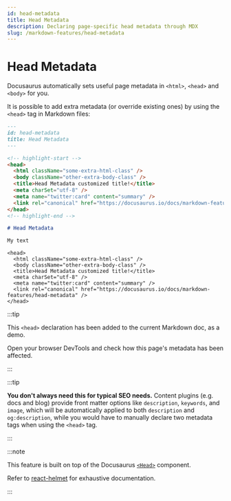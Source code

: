 ```yaml
---
id: head-metadata
title: Head Metadata
description: Declaring page-specific head metadata through MDX
slug: /markdown-features/head-metadata
---
```


# Head Metadata

Docusaurus automatically sets useful page metadata in `<html>`, `<head>` and `<body>` for you.

It is possible to add extra metadata (or override existing ones) by using the `<head>` tag in Markdown files:

```md title="markdown-features-head-metadata.mdx"
---
id: head-metadata
title: Head Metadata
---

<!-- highlight-start -->
<head>
  <html className="some-extra-html-class" />
  <body className="other-extra-body-class" />
  <title>Head Metadata customized title!</title>
  <meta charSet="utf-8" />
  <meta name="twitter:card" content="summary" />
  <link rel="canonical" href="https://docusaurus.io/docs/markdown-features/head-metadata" />
</head>
<!-- highlight-end -->

# Head Metadata

My text
```

```mdx-code-block
<head>
  <html className="some-extra-html-class" />
  <body className="other-extra-body-class" />
  <title>Head Metadata customized title!</title>
  <meta charSet="utf-8" />
  <meta name="twitter:card" content="summary" />
  <link rel="canonical" href="https://docusaurus.io/docs/markdown-features/head-metadata" />
</head>
```

:::tip

This `<head>` declaration has been added to the current Markdown doc, as a demo.

Open your browser DevTools and check how this page's metadata has been affected.

:::

:::tip

**You don't always need this for typical SEO needs.** Content plugins (e.g. docs and blog) provide front matter options like `description`, `keywords`, and `image`, which will be automatically applied to both `description` and `og:description`, while you would have to manually declare two metadata tags when using the `<head>` tag.

:::

:::note

This feature is built on top of the Docusaurus [`<Head>`](./../../docusaurus-core.md#head) component.

Refer to [react-helmet](https://github.com/nfl/react-helmet) for exhaustive documentation.

:::
